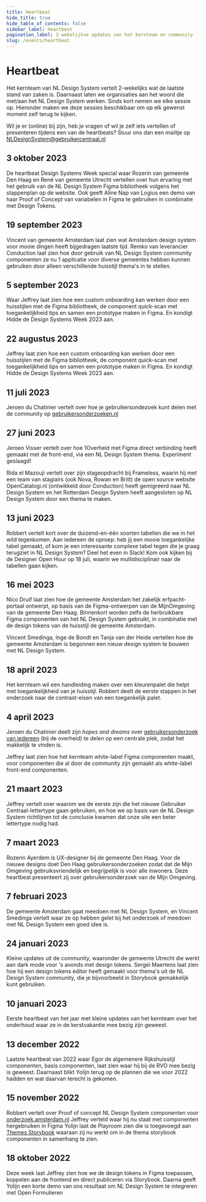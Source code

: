 ```yaml
---
title: Heartbeat
hide_title: true
hide_table_of_contents: false
sidebar_label: Heartbeat
pagination_label: 2 wekelijkse updates van het kernteam en community
slug: /events/heartbeat
---
```



# Heartbeat

Het kernteam van NL Design System vertelt 2-wekelijks wat de laatste stand van zaken is. Daarnaast laten we organisaties aan het woord die met/aan het NL Design System werken.
Sinds kort nemen we elke sessie op. Hieronder maken we deze sessies beschikbaar om op elk gewenst moment zelf terug te kijken.

Wil je er (online) bij zijn, heb je vragen of wil je zelf iets vertellen of presenteren tijdens een van de heartbeats? Stuur ons dan een mailtje op <a href="mailto:NLDesignSystem@gebruikercentraal.nl">NLDesignSystem@gebruikercentraal.nl</a>

## 3 oktober 2023

De heartbeat Design Systems Week special waar Rozerin van gemeente Den Haag en René van gemeente Utrecht vertellen over hun ervaring met het gebruik van de NL Design System Figma bibliotheek volgens het stappenplan op de website. Ook geeft Aline Nap van Logius een demo van haar Proof of Concept van variabelen in Figma te gebruiken in combinatie met Design Tokens.

<VimeoPlayer url="https://vimeo.com/gebruikercentraal/nl-design-system-heartbeat-20231003" controls />

## 19 september 2023

Vincent van gemeente Amsterdam laat zien wat Amsterdam design system voor mooie dingen heeft bijgedragen laatste tijd. Remko van leverancier Conduction laat zien hoe door gebruik van NL Design System community componenten ze nu 1 applicatie voor diverse gemeentes hebben kunnen gebruiken door alleen verschillende huisstijl thema's in te stellen.

<VimeoPlayer url="https://vimeo.com/gebruikercentraal/nl-design-system-heartbeat-20230919" controls />

## 5 september 2023

Waar Jeffrey laat zien hoe een custom onboarding kan werken door een huisstijlen met de Figma bibliotheek, de component quick-scan met toegankelijkheid tips en samen een prototype maken in Figma. En kondigt Hidde de Design Systems Week 2023 aan.

<VimeoPlayer url="https://vimeo.com/gebruikercentraal/nl-design-system-heartbeat-20230905" controls />

## 22 augustus 2023

Jeffrey laat zien hoe een custom onboarding kan werken door een huisstijlen met de Figma bibliotheek, de component quick-scan met toegankelijkheid tips en samen een prototype maken in Figma. En kondigt Hidde de Design Systems Week 2023 aan.

<VimeoPlayer url="https://vimeo.com/gebruikercentraal/nl-design-system-heartbeat-20230822" controls />

## 11 juli 2023

Jeroen du Chatinier vertelt over hoe je gebruikersondezoek kunt delen met de community op [gebruikersonderzoeken.nl](https://gebruikersonderzoeken.nl/)

<VimeoPlayer
  url="https://vimeo.com/gebruikercentraal/nl-design-system-heartbeat-20230711
"
  controls
/>

## 27 juni 2023

Jeroen Visser vertelt over hoe 1Overheid met Figma direct verbinding heeft gemaakt met de front-end, via een NL Design System thema. Experiment geslaagd!

Rida el Mazouji vertelt over zijn stageopdracht bij Frameless, waarin hij met een team van stagiairs (ook Nova, Rowan en Britt) de open source website OpenCatalogi.nl (ontwikkeld door Conduction) heeft gemigreerd naar NL Design System en het Rotterdam Design System heeft aangesloten op NL Design System door een thema te maken.

<VimeoPlayer
  url="https://vimeo.com/gebruikercentraal/nl-design-system-heartbeat-20230627
"
  controls
/>

## 13 juni 2023

Robbert vertelt kort over de duizend-en-één soorten tabellen die we in het wild tegenkomen. Aan iedereen de oproep: heb jij een mooie toegankelijke tabel gemaakt, of kom je een interessante complexe tabel tegen die je graag terugziet in NL Design System? Deel het even in Slack! Kom ook kijken bij de Designer Open Hour op 18 juli, waarin we multidisciplinair naar de tabellen gaan kijken.

<VimeoPlayer
  url="https://vimeo.com/gebruikercentraal/nl-design-system-heartbeat-20230613
"
  controls
/>

## 16 mei 2023

Nico Druif laat zien hoe de gemeente Amsterdam het zakelijk erfpacht-portaal ontwerpt, op basis van de Figma-ontwerpen van de MijnOmgeving van de gemeente Den Haag. Binnenkort worden zelfs de herbruikbare Figma componenten van het NL Design System gebruikt, in combinatie met de design tokens van de huisstijl de gemeente Amsterdam.

Vincent Smedinga, Inge de Bondt en Tanja van der Heide vertellen hoe de gemeente Amsterdam is begonnen een nieuw design system te bouwen met NL Design System.

<VimeoPlayer
  url="https://vimeo.com/gebruikercentraal/nl-design-system-heartbeat-20230516
"
  controls
/>

## 18 april 2023

Het kernteam wil een handleiding maken over een kleurenpalet die helpt met toegankelijkheid van je huisstijl. Robbert deelt de eerste stappen in het onderzoek naar de contrast-eisen van een toegankelijk palet.

<VimeoPlayer
  url="https://vimeo.com/gebruikercentraal/nl-design-system-heartbeat-20230418
"
  controls
/>

## 4 april 2023

Jeroen du Chatinier deelt zijn _hopes and dreams_ over [gebruikersonderzoek van iedereen](https://nl-design-system.github.io/gebruikersonderzoek/) (bij de overheid) te delen op een centrale plek, zodat het makkelijk te vinden is.

Jeffrey laat zien hoe het kernteam white-label Figma componenten maakt, voor componenten die al door de community zijn gemaakt als white-label front-end componenten.

<VimeoPlayer
  url="https://vimeo.com/gebruikercentraal/nl-design-system-heartbeat-20230404
"
  controls
/>

## 21 maart 2023

Jeffrey vertelt over waarom we de eerste zijn die het nieuwe Gebruiker Centraal-lettertype gaan gebruiken, en hoe we op basis van de NL Design System richtlijnen tot de conclusie kwamen dat onze site een beter lettertype nodig had.

<VimeoPlayer
  url="https://vimeo.com/gebruikercentraal/nl-design-system-heartbeat-20230321
"
  controls
/>

## 7 maart 2023

Rozerin Ayerdem is UX-designer bij de gemeente Den Haag. Voor de nieuwe designs doet Den Haag gebruikersonderzoeken zodat dat de Mijn Omgeving gebruiksvriendelijk en begrijpelijk is voor alle inwoners. Deze heartbeat presenteert zij over gebruikersonderzoek van de Mijn Omgeving.

<VimeoPlayer
  url="https://vimeo.com/gebruikercentraal/nl-design-system-heartbeat-20230309
"
  controls
/>

## 7 februari 2023

De gemeente Amsterdam gaat meedoen met NL Design System, en Vincent Smedinga vertelt waar ze op hebben gelet bij het onderzoek of meedoen met NL Design System een goed idee is.

<VimeoPlayer url="https://vimeo.com/gebruikercentraal/nl-design-system-heartbeat-20230207" controls />

## 24 januari 2023

Kleine updates uit de community, waaronder de gemeente Utrecht die werkt aan dark mode voor 's avonds met design tokens. Sergei Maertens laat zien hoe hij een design tokens editor heeft gemaakt voor thema's uit de NL Design System community, die je bijvoorbeeld in Storybook gemakkelijk kunt gebruiken.

<VimeoPlayer url="https://vimeo.com/gebruikercentraal/nl-design-system-heartbeat-20230124" controls />

## 10 januari 2023

Eerste heartbeat van het jaar met kleine updates van het kernteam over het onderhoud waar ze in de kerstvakantie mee bezig zijn geweest.

<VimeoPlayer url="https://vimeo.com/gebruikercentraal/nl-design-system-heartbeat-20230110" controls />

## 13 december 2022

Laatste heartbeat van 2022 waar Egor de algemenere Rijkshuisstijl componenten, basis componenten, laat zien waar hij bij de RVO mee bezig is geweest.
Daarnaast blikt Yolijn terug op de plannen die we voor 2022 hadden en wat daarvan terecht is gekomen.

<VimeoPlayer url="https://vimeo.com/gebruikercentraal/nl-design-system-heartbeat-20221213" controls />

## 15 november 2022

Robbert vertelt over Proof of concept NL Design System componenten voor [onderzoek.amsterdam.nl](https://onderzoek.amsterdam.nl)
Jeffrey verteld waar hij nu staat met componenten hergebruiken in Figma
Yolijn laat de Playroom zien die is toegevoegd aan [Themes Storybook](https://nl-design-system.github.io/themes/?path=/playroom/button--gemeente-utrecht) waaraan zij nu werkt om in de thema storybook componenten in samenhang te zien.

<VimeoPlayer url="https://vimeo.com/gebruikercentraal/nl-design-system-heartbeat-20221115" controls />

## 18 oktober 2022

Deze week laat Jeffrey zien hoe we de design tokens in Figma toepassen, koppelen aan de frontend en direct publiceren via Storybook.
Daarna geeft Yolijn een korte demo van ons resultaat om NL Design System te integreren met Open Formulieren

<VimeoPlayer url="https://vimeo.com/gebruikercentraal/nl-design-system-heartbeat-20221018" controls />
